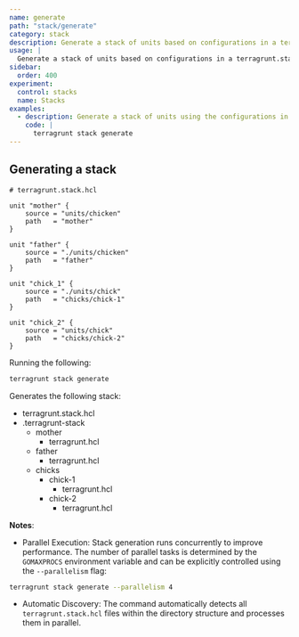 ```yaml
---
name: generate
path: "stack/generate"
category: stack
description: Generate a stack of units based on configurations in a terragrunt.stack.hcl file.
usage: |
  Generate a stack of units based on configurations in a terragrunt.stack.hcl file.
sidebar:
  order: 400
experiment:
  control: stacks
  name: Stacks
examples:
  - description: Generate a stack of units using the configurations in a terragrunt.stack.hcl file.
    code: |
      terragrunt stack generate
---
```



## Generating a stack

```hcl
# terragrunt.stack.hcl

unit "mother" {
	source = "units/chicken"
	path   = "mother"
}

unit "father" {
	source = "./units/chicken"
	path   = "father"
}

unit "chick_1" {
	source = "./units/chick"
	path   = "chicks/chick-1"
}

unit "chick_2" {
	source = "units/chick"
	path   = "chicks/chick-2"
}
```

Running the following:

```bash
terragrunt stack generate
```

Generates the following stack:

<FileTree>

- terragrunt.stack.hcl
- .terragrunt-stack
  - mother
    - terragrunt.hcl
  - father
    - terragrunt.hcl
  - chicks
    - chick-1
      - terragrunt.hcl
    - chick-2
      - terragrunt.hcl

</FileTree>

**Notes**:
- Parallel Execution: Stack generation runs concurrently to improve performance. The number of parallel tasks is determined by the `GOMAXPROCS` environment variable and can be explicitly controlled using the `--parallelism` flag:
```bash
terragrunt stack generate --parallelism 4
  ```
- Automatic Discovery: The command automatically detects all `terragrunt.stack.hcl` files within the directory structure and processes them in parallel.

